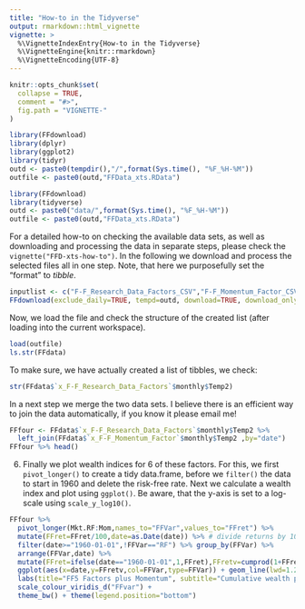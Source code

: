 ```yaml
---
title: "How-to in the Tidyverse"
output: rmarkdown::html_vignette
vignette: >
  %\VignetteIndexEntry{How-to in the Tidyverse}
  %\VignetteEngine{knitr::rmarkdown}
  %\VignetteEncoding{UTF-8}
---
```


```r
knitr::opts_chunk$set(
  collapse = TRUE,
  comment = "#>",
  fig.path = "VIGNETTE-"
)
```

```r
library(FFdownload)
library(dplyr)
library(ggplot2)
library(tidyr)
outd <- paste0(tempdir(),"/",format(Sys.time(), "%F_%H-%M"))
outfile <- paste0(outd,"FFData_xts.RData")
```
```r
library(FFdownload)
library(tidyverse)
outd <- paste0("data/",format(Sys.time(), "%F_%H-%M"))
outfile <- paste0(outd,"FFData_xts.RData")
```

For a detailed how-to on checking the available data sets, as well as downloading and processing the data in separate steps, please check the `vignette("FFD-xts-how-to")`. In the following we download and process the selected files all in one step. Note, that here we purposefully set the "format" to _tibble_.

```r
inputlist <- c("F-F_Research_Data_Factors_CSV","F-F_Momentum_Factor_CSV")
FFdownload(exclude_daily=TRUE, tempd=outd, download=TRUE, download_only=FALSE, inputlist=inputlist, output_file = outfile, format = "tibble")
```

Now, we load the file and check the structure of the created list (after loading into the current workspace).

```r
load(outfile)
ls.str(FFdata)
```

To make sure, we have actually created a list of tibbles, we check:

```r
str(FFdata$`x_F-F_Research_Data_Factors`$monthly$Temp2)
```

In a next step we merge the two data sets. I believe there is an efficient way to join the data automatically, if you know it please email me!

```r
FFfour <- FFdata$`x_F-F_Research_Data_Factors`$monthly$Temp2 %>% 
  left_join(FFdata$`x_F-F_Momentum_Factor`$monthly$Temp2 ,by="date") 
FFfour %>% head()
```

6.  Finally we plot wealth indices for 6 of these factors. For this, we first `pivot_longer()` to create a tidy data.frame, before we `filter()` the data to start in 1960 and delete the risk-free rate. Next we calculate a wealth index and plot using `ggplot()`. Be aware, that the y-axis is set to a log-scale using `scale_y_log10()`.

```r
FFfour %>% 
  pivot_longer(Mkt.RF:Mom,names_to="FFVar",values_to="FFret") %>% 
  mutate(FFret=FFret/100,date=as.Date(date)) %>% # divide returns by 100
  filter(date>="1960-01-01",!FFVar=="RF") %>% group_by(FFVar) %>% 
  arrange(FFVar,date) %>%
  mutate(FFret=ifelse(date=="1960-01-01",1,FFret),FFretv=cumprod(1+FFret)-1) %>% 
  ggplot(aes(x=date,y=FFretv,col=FFVar,type=FFVar)) + geom_line(lwd=1.2) + scale_y_log10() +
  labs(title="FF5 Factors plus Momentum", subtitle="Cumulative wealth plots",ylab="cum. returns") + 
  scale_colour_viridis_d("FFvar") +
  theme_bw() + theme(legend.position="bottom")
```
